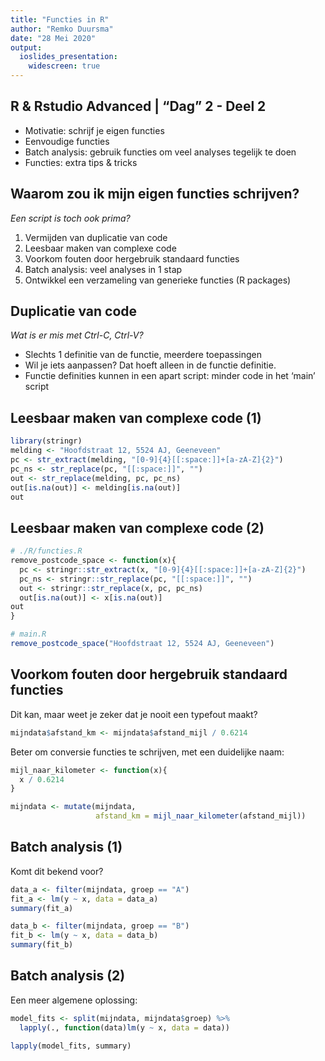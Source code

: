 ```yaml
---
title: "Functies in R"
author: "Remko Duursma"
date: "28 Mei 2020"
output: 
  ioslides_presentation:
    widescreen: true
---
```

  
  
## R & Rstudio Advanced | "Dag" 2 - Deel 2
  


- Motivatie: schrijf je eigen functies
- Eenvoudige functies
- Batch analysis: gebruik functies om veel analyses tegelijk te doen
- Functies: extra tips & tricks



## Waarom zou ik mijn eigen functies schrijven?

*Een script is toch ook prima?*

1. Vermijden van duplicatie van code
2. Leesbaar maken van complexe code
3. Voorkom fouten door hergebruik standaard functies
4. Batch analysis: veel analyses in 1 stap
5. Ontwikkel een verzameling van generieke functies (R packages)


## Duplicatie van code

*Wat is er mis met Ctrl-C, Ctrl-V?*

- Slechts 1 definitie van de functie, meerdere toepassingen
- Wil je iets aanpassen? Dat hoeft alleen in de functie definitie.
- Functie definities kunnen in een apart script: minder code in het 'main' script



## Leesbaar maken van complexe code (1)

```r
library(stringr)
melding <- "Hoofdstraat 12, 5524 AJ, Geeneveen"
pc <- str_extract(melding, "[0-9]{4}[[:space:]]+[a-zA-Z]{2}")
pc_ns <- str_replace(pc, "[[:space:]]", "")
out <- str_replace(melding, pc, pc_ns)
out[is.na(out)] <- melding[is.na(out)]
out
```


## Leesbaar maken van complexe code (2)

```r
# ./R/functies.R
remove_postcode_space <- function(x){
  pc <- stringr::str_extract(x, "[0-9]{4}[[:space:]]+[a-zA-Z]{2}")
  pc_ns <- stringr::str_replace(pc, "[[:space:]]", "")
  out <- stringr::str_replace(x, pc, pc_ns)
  out[is.na(out)] <- x[is.na(out)]
out
}

# main.R
remove_postcode_space("Hoofdstraat 12, 5524 AJ, Geeneveen")

```


## Voorkom fouten door hergebruik standaard functies

Dit kan, maar weet je zeker dat je nooit een typefout maakt?

```r
mijndata$afstand_km <- mijndata$afstand_mijl / 0.6214
```

Beter om conversie functies te schrijven, met een duidelijke naam:

```r
mijl_naar_kilometer <- function(x){
  x / 0.6214
}

mijndata <- mutate(mijndata,
                   afstand_km = mijl_naar_kilometer(afstand_mijl))
```


## Batch analysis (1)

Komt dit bekend voor?

```r
data_a <- filter(mijndata, groep == "A")
fit_a <- lm(y ~ x, data = data_a)
summary(fit_a)

data_b <- filter(mijndata, groep == "B")
fit_b <- lm(y ~ x, data = data_b)
summary(fit_b)
```




## Batch analysis (2)

Een meer algemene oplossing:

```r
model_fits <- split(mijndata, mijndata$groep) %>%
  lapply(., function(data)lm(y ~ x, data = data))

lapply(model_fits, summary)
```





  